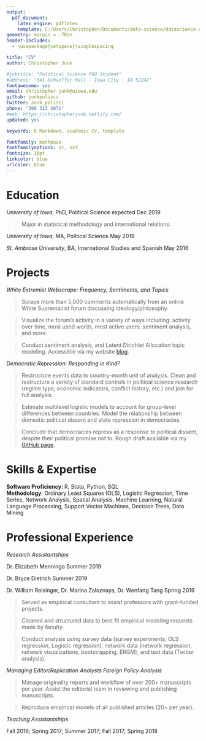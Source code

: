 ```yaml
---
output: 
  pdf_document:
    latex_engine: pdflatex
    template: C:/Users/Christopher/Documents/data-science/datascience-resume/CopyOfchristopherjunk_datascience_resume.tex
geometry: margin = .70in
header-includes:
  - \usepackage{setspace}\singlespacing

title: "CV"
author: Christopher Junk

#jobtitle: "Political Science PhD Student"
#address: "341 Schaeffer Hall · Iowa City · IA 52242"
fontawesome: yes
email: christopher-junk@uiowa.edu  
github: junkpolisci
twitter: Junk_polisci
phone: "309 313 3071"
#web: https://christopherjunk.netlify.com/
updated: yes

keywords: R Markdown, academic CV, template

fontfamily: mathpazo
fontfamilyoptions: sc, osf
fontsize: 10pt
linkcolor: blue
urlcolor: blue
---
```




# Education

*University of Iowa*, PhD, Political Science \hfill expected Dec 2019  

>Major in statistical methodology and international relations. 

*University of Iowa*, MA, Political Science \hfill May 2019

*St. Ambrose University*, BA, International Studies and Spanish \hfill May 2016

# Projects  

*White Extremist Webscrape: Frequency, Sentiments, and Topics* 

> Scrape more than 5,000 comments automatically from an online White Supremacist forum discussing ideology/philosophy. 

> Visualize the forum's activity in a variety of ways including: activity over time, most used words, most active users, sentiment analysis, and more. 

> Conduct sentiment analysis, and Latent Dirichlet Allocation topic modeling. Accessible via my website [blog](https://christopherjunk.netlify.com/blog/2019/05/24/white-extremist-webscrape-frequency-sentiments-and-topics/). 

*Democratic Repression: Responding in Kind?*  

> Restructure events data to country-month unit of analysis. Clean and restructure a variety of standard controls in political science research (regime type, economic indicators, conflict history, etc.) and join for full analysis. 

> Estimate multilevel logistic models to account for group-level differences between countries. Model the relationship between domestic political dissent and state repression in democracies. 

> Conclude that democracies repress as a response to political dissent, despite their political promise not to. Rough draft available via my [GitHub page](https://github.com/junkpolisci/democracy_repression/blob/master/democratic_repression.pdf). 

<!-- *Terrorism and Spanish Elections: Does Terrorism Impact Support for the Central Government?* -->

<!-- > In this paper I use Spanish polling data to assess the impact of terrorism in Spain on support for the two major political parties. Using time series models (ADL and GECM) I find that only particularly catastrophic events influence public opinion, while average terrorism has no effect.  -->


# Skills & Expertise
__Software Proficiency__: R, Stata, Python, SQL  
__Methodology__:  Ordinary Least Squares (OLS), Logistic Regression, Time Series, Network Analysis, Spatial Analysis, Machine Learning, Natural Language Processing, Support Vector Machines, Decision Trees, Data Mining  


# Professional Experience 

*Research Assistantships*  

Dr. Elizabeth Menninga \hfill Summer 2019  

Dr. Bryce Dietrich \hfill Summer 2019  

Dr. William Reisinger, Dr. Marina Zaloznaya, Dr. Wenfang Tang  \hfill Spring 2019

> Served as empirical consultant to assist professors with grant-funded projects. 

> Cleaned and structured data to best fit empirical modeling requests made by faculty. 

> Conduct analysis using survey data (survey experiments, OLS regression, Logistic regression), network data (network regression, network visualizations, bootstrapping, ERGM), and text data (Twitter analysis).

*Managing Editor/Replication Analysts Foreign Policy Analysis*

> Manage originality reports and workflow  of over 200+ manuscripts per year. Assist the editorial team in reviewing and publishing manuscripts.  

> Reproduce empirical models of all published articles (20+ per year). 

*Teaching Assistantships* 

Fall 2016; Spring 2017; Summer 2017; Fall 2017; Spring 2018
<!-- # Conferences Presentations -->

<!-- Midwest Political Science Association (2019)   -->
<!-- Iowa Association of Political Scientists (2014, 2016) -->


<!-- #Relevant Coursework -->

<!-- *POLI:5001	Introductory Methodology*: Learned probability theory and other basic building blocs of advanced statistical analyses for use in social science research.   -->

<!-- *POLI:5003	Intermediate Methodology*: Covered the assumptions and implementation of ordinary least squares (OLS) regression as well as alternative methods, such as dealing with binary dependent variables.   -->

<!-- *POLI:7003	Advanced Methodology*: A wide variety of more advanced methods using data from complex social science data generating processes. Some methods covered here include causal inference, interpolation/imputation, survey analyses, multilevel modeling, and time series analysis.  -->

<!-- *POLI:7002	Time Series Analysis*: This course covered methodology used in the instances of time series, both single time series and cross-sectional analyses. Methodology covered include: AR(F)IMA, (G)ARCH, autoregressive distributed lag models (ADL), error-correction models (ECM), causal inference, time varying parameters, and system of equations/vector autoregression.  -->

<!-- *POLI:7002	Networks*: In this course I learned how to model interconnectednesss in a network setting and use the inclusion of observation-dependency as an aspect of a model's analytic ability. Methodology covered includes: conditional uniform graph (CUG) tests, community detection, diffusion, network (logistic) regression, and the ERGM/SAOM class of models.  -->

<!-- *POLI:7002	Modeling Time and Space*: Covered methodology relating to multi-level structure of data, duration analyses, and spatial analysis methodology.  -->

<!-- *POLI:7450	Computational Methods for Comparative Politics*: Use a wide variety of methodology such as web scraping, text analysis, multi-level models, survey analysis, latent variables, and broad reproducible practice for data management and analysis.   -->



